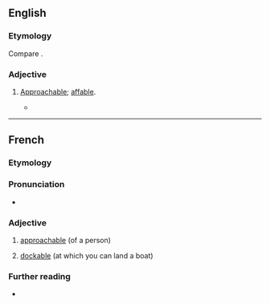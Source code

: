 ==English==

===Etymology===
Compare {{etyl|fr|en}} {{m|fr|accostable}}.

===Adjective===
{{en-adj}}

# {{lb|en|obsolete|rare}} [[approachable|Approachable]]; [[affable]].
#* {{quote-book|en|year=1876|title=Our Old Home|author={{w|Nathaniel Hawthorne}}|passage=Old soldiers, I know not why, seem to be more '''accostable''' than old sailors. One is apt to hear a growl beneath the smoothest courtesy of the latter.}}

----

==French==

===Etymology===
{{suffix|fr|accoster|able}}

===Pronunciation===
* {{audio|fr|LL-Q150 (fra)-0x010C-accostable.wav|Audio}}

===Adjective===
{{fr-adj}}

# [[approachable]] (of a person)
# {{lb|fr|nautical}} [[dockable]] (at which you can land a boat)

===Further reading===
* {{R:TLFi}}